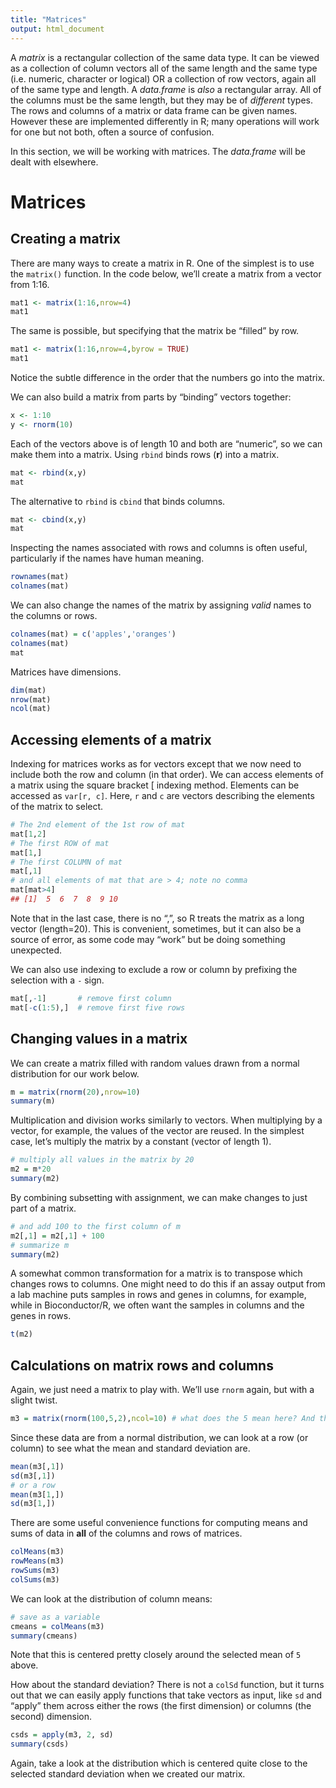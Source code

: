 ```yaml
---
title: "Matrices"
output: html_document
---
```


A _matrix_ is a rectangular collection of the same data type. It can be viewed as a collection
of column vectors all of the same length and the same type (i.e. numeric, character or logical) OR a collection of row vectors, again all of the same type and length. A _data.frame_ is *also* a rectangular array. All of the columns must be the same length, but they may be of *different* types. The rows and columns of a matrix or data frame can be given names. However these are implemented differently in R; many operations will work for one but not both, often a source of confusion.

In this section, we will be working with matrices. The _data.frame_ will be dealt with elsewhere.

# Matrices

## Creating a matrix

There are many ways to create a matrix in R. One of the simplest is to use the `matrix()` function. In the code below, we'll create a matrix from a vector from 1:16.

```r
mat1 <- matrix(1:16,nrow=4)
mat1
```

The same is possible, but specifying that the matrix be "filled" by row.

```r
mat1 <- matrix(1:16,nrow=4,byrow = TRUE)
mat1
```

Notice the subtle difference in the order that the numbers go into the matrix.



We can also build a matrix from parts by "binding" vectors together:

```r
x <- 1:10 
y <- rnorm(10)
```

Each of the vectors above is of length 10 and both are "numeric", so we can make
them into a matrix. Using `rbind` binds rows (**r**) into a matrix.

```r
mat <- rbind(x,y)
mat
```

The alternative to `rbind` is `cbind` that binds columns. 

```r
mat <- cbind(x,y)
mat
```

Inspecting the names associated with rows and columns is often useful, particularly if the names have human meaning. 

```r
rownames(mat)
colnames(mat)
```

We can also change the names of the matrix by assigning _valid_ names to the 
columns or rows.

```r
colnames(mat) = c('apples','oranges')
colnames(mat)
mat
```



Matrices have dimensions.

```r
dim(mat)
nrow(mat)
ncol(mat)
```

## Accessing elements of a matrix

Indexing for matrices works as for vectors except that we now need to
include both the row and column (in that order). We can access elements 
of a matrix using the square bracket [ indexing method. Elements can be 
accessed as `var[r, c]`. Here, `r` and `c` are vectors describing the elements
of the matrix to select.

```r
# The 2nd element of the 1st row of mat
mat[1,2]
# The first ROW of mat
mat[1,]
# The first COLUMN of mat
mat[,1]
# and all elements of mat that are > 4; note no comma
mat[mat>4]
## [1]  5  6  7  8  9 10
```

Note that in the last case, there is no ",", so R treats the matrix as a long 
vector (length=20). This is convenient, sometimes, but it can also be a source 
of error, as some code may "work" but be doing something unexpected.

We can also use indexing to exclude a row or column by prefixing the selection
with a `-` sign.

```r
mat[,-1]       # remove first column
mat[-c(1:5),]  # remove first five rows
```

## Changing values in a matrix

We can create a matrix filled with random values drawn from a normal
distribution for our work below. 

```r
m = matrix(rnorm(20),nrow=10)
summary(m)
```

Multiplication and division works similarly to vectors. When multiplying by a 
vector, for example, the values of the vector are reused. In the simplest case, 
let's multiply the matrix by a constant (vector of length 1).

```r
# multiply all values in the matrix by 20
m2 = m*20
summary(m2)
```

By combining subsetting with assignment, we can make changes to just part of a 
matrix. 

```r
# and add 100 to the first column of m
m2[,1] = m2[,1] + 100
# summarize m
summary(m2)
```

A somewhat common transformation for a matrix is to transpose which changes
rows to columns. One might need to do this if an assay output from a lab 
machine puts samples in rows and genes in columns, for example, while in 
Bioconductor/R, we often want the samples in columns and the genes in rows.

```r
t(m2)
```

## Calculations on matrix rows and columns

Again, we just need a matrix to play with. We'll use `rnorm` again, but with a
slight twist. 

```r
m3 = matrix(rnorm(100,5,2),ncol=10) # what does the 5 mean here? And the 2?
```

Since these data are from a normal distribution, we can look at a row (or column)
to see what the mean and standard deviation are.

```r
mean(m3[,1])
sd(m3[,1])
# or a row
mean(m3[1,])
sd(m3[1,])
```

There are some useful convenience functions for computing means and sums 
of data in **all** of the columns and rows of matrices. 

```r
colMeans(m3)
rowMeans(m3)
rowSums(m3)
colSums(m3)
```

We can look at the distribution of column means:

```r
# save as a variable
cmeans = colMeans(m3)
summary(cmeans)
```
Note that this is centered pretty closely around the selected mean of `5` above.

How about the standard deviation? There is not a `colSd` function, but it turns
out that we can easily apply functions that take vectors as input, like `sd` and
"apply" them across either the rows (the first dimension) or columns (the second)
dimension.

```r
csds = apply(m3, 2, sd)
summary(csds)
```

Again, take a look at the distribution which is centered quite close to the 
selected standard deviation when we created our matrix.

